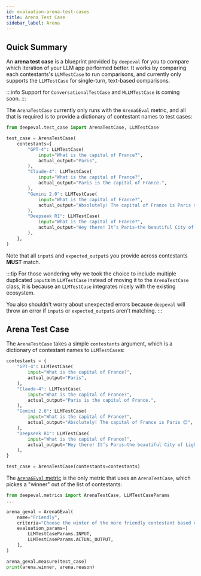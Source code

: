 ```yaml
---
id: evaluation-arena-test-cases
title: Arena Test Case
sidebar_label: Arena
---
```


## Quick Summary

An **arena test case** is a blueprint provided by `deepeval` for you to compare which iteration of your LLM app performed better. It works by comparing each contestants's `LLMTestCase` to run comparisons, and currently only supports the `LLMTestCase` for single-turn, text-based comparisons.

:::info
Support for `ConversationalTestCase` and `MLLMTestCase` is coming soon.
:::

The `ArenaTestCase` currently only runs with the `ArenaGEval` metric, and all that is required is to provide a dictionary of contestant names to test cases:

```python title="main.py"
from deepeval.test_case import ArenaTestCase, LLMTestCase

test_case = ArenaTestCase(
    contestants={
        "GPT-4": LLMTestCase(
            input="What is the capital of France?",
            actual_output="Paris",
        ),
        "Claude-4": LLMTestCase(
            input="What is the capital of France?",
            actual_output="Paris is the capital of France.",
        ),
        "Gemini 2.0": LLMTestCase(
            input="What is the capital of France?",
            actual_output="Absolutely! The capital of France is Paris 😊",
        ),
        "Deepseek R1": LLMTestCase(
            input="What is the capital of France?",
            actual_output="Hey there! It’s Paris—the beautiful City of Light. Have a wonderful day!",
        ),
    },
)
```

Note that all `input`s and `expected_output`s you provide across contestants **MUST** match.

:::tip
For those wondering why we took the choice to include multiple duplicated `input`s in `LLMTestCase` instead of moving it to the `ArenaTestCase` class, it is because an `LLMTestCase` integrates nicely with the existing ecosystem.

You also shouldn't worry about unexpected errors because `deepeval` will throw an error if `input`s or `expected_output`s aren't matching.
:::

## Arena Test Case

The `ArenaTestCase` takes a simple `contestants` argument, which is a dictionary of contestant names to `LLMTestCase`s:

```python
contestants = {
    "GPT-4": LLMTestCase(
        input="What is the capital of France?",
        actual_output="Paris",
    ),
    "Claude-4": LLMTestCase(
        input="What is the capital of France?",
        actual_output="Paris is the capital of France.",
    ),
    "Gemini 2.0": LLMTestCase(
        input="What is the capital of France?",
        actual_output="Absolutely! The capital of France is Paris 😊",
    ),
    "Deepseek R1": LLMTestCase(
        input="What is the capital of France?",
        actual_output="Hey there! It’s Paris—the beautiful City of Light. Have a wonderful day!",
    ),
}

test_case = ArenaTestCase(contestants=contestants)
```

The [`ArenaGEval` metric](/docs/metrics-arena-g-eval) is the only metric that uses an `ArenaTestCase`, which pickes a "winner" out of the list of contestants:

```python
from deepeval.metrics import ArenaTestCase, LLMTestCaseParams
...

arena_geval = ArenaGEval(
    name="Friendly",
    criteria="Choose the winter of the more friendly contestant based on the input and actual output",
    evaluation_params=[
        LLMTestCaseParams.INPUT,
        LLMTestCaseParams.ACTUAL_OUTPUT,
    ],
)

arena_geval.measure(test_case)
print(arena.winner, arena.reason)
```
